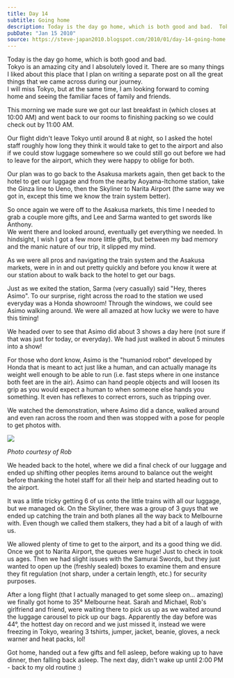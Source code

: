 ```yaml
---
title: Day 14
subtitle: Going home
description: Today is the day go home, which is both good and bad.  Tokyo is an amazing city and I absolutely loved it. There are so many things I liked ...
pubDate: "Jan 15 2010"
source: https://steve-japan2010.blogspot.com/2010/01/day-14-going-home.html
---
```



Today is the day go home, which is both good and bad.  
Tokyo is an amazing city and I absolutely loved it. There are so many things I liked about this place that I plan on writing a separate post on all the great things that we came across during our journey.  
I will miss Tokyo, but at the same time, I am looking forward to coming home and seeing the familiar faces of family and friends.

This morning we made sure we got our last breakfast in (which closes at 10:00 AM) and went back to our rooms to finishing packing so we could check out by 11:00 AM.

Our flight didn't leave Tokyo until around 8 at night, so I asked the hotel staff roughly how long they think it would take to get to the airport and also if we could stow luggage somewhere so we could still go out before we had to leave for the airport, which they were happy to oblige for both.

Our plan was to go back to the Asakusa markets again, then get back to the hotel to get our luggage and from the nearby Aoyama-Itchome station, take the Ginza line to Ueno, then the Skyliner to Narita Airport (the same way we got in, except this time we know the train system better).

So once again we were off to the Asakusa markets, this time I needed to grab a couple more gifts, and Lee and Sarma wanted to get swords like Anthony.  
We went there and looked around, eventually get everything we needed. In hindsight, I wish I got a few more little gifts, but between my bad memory and the manic nature of our trip, it slipped my mind.

As we were all pros and navigating the train system and the Asakusa markets, were in in and out pretty quickly and before you know it were at our station about to walk back to the hotel to get our bags.

Just as we exited the station, Sarma (very casually) said "Hey, theres Asimo". To our surprise, right across the road to the station we used everyday was a Honda showroom! Through the windows, we could see Asimo walking around. We were all amazed at how lucky we were to have this timing!

We headed over to see that Asimo did about 3 shows a day here (not sure if that was just for today, or everyday). We had just walked in about 5 minutes into a show!

For those who dont know, Asimo is the "humaniod robot" developed by Honda that is meant to act just like a human, and can actually manage its weight well enough to be able to run (i.e. fast steps where in one instance both feet are in the air). Asimo can hand people objects and will loosen its grip as you would expect a human to when someone else hands you something. It even has reflexes to correct errors, such as tripping over.

We watched the demonstration, where Asimo did a dance, walked around and even ran across the room and then was stopped with a pose for people to get photos with.

<Img originalAspectRatio src="2009-japan/e8cfdimlkpoyy4fqir4n.jpg" />

_Photo courtesy of Rob_

We headed back to the hotel, where we did a final check of our luggage and ended up shifting other peoples items around to balance out the weight before thanking the hotel staff for all their help and started heading out to the airport.

It was a little tricky getting 6 of us onto the little trains with all our luggage, but we managed ok. On the Skyliner, there was a group of 3 guys that we ended up catching the train and both planes all the way back to Melbourne with. Even though we called them stalkers, they had a bit of a laugh of with us.

We allowed plenty of time to get to the airport, and its a good thing we did. Once we got to Narita Airport, the queues were huge! Just to check in took us ages. Then we had slight issues with the Samurai Swords, but they just wanted to open up the (freshly sealed) boxes to examine them and ensure they fit regulation (not sharp, under a certain length, etc.) for security purposes.

After a long flight (that I actually managed to get some sleep on... amazing) we finally got home to 35° Melbourne heat. Sarah and Michael, Rob's girlfriend and friend, were waiting there to pick us up as we waited around the luggage carousel to pick up our bags. Apparently the day before was 44°, the hottest day on record and we just missed it, instead we were freezing in Tokyo, wearing 3 tshirts, jumper, jacket, beanie, gloves, a neck warner and heat packs, lol!

Got home, handed out a few gifts and fell asleep, before waking up to have dinner, then falling back asleep. The next day, didn't wake up until 2:00 PM - back to my old routine :)
